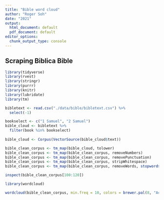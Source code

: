 ```yaml
---
title: "Bible word cloud"
author: "Roger Soh"
date: "2021"
output:
  html_document: default
  pdf_document: default
editor_options: 
  chunk_output_type: console
---
```


## Scraping Biblica Bible

```r
library(tidyverse)
library(rvest)
library(stringr)
library(purrr)
library(knitr)
library(lubridate)
library(tm)
```


```r
bibletext <- read.csv("./data/bible/bibletext.csv") %>%
  select(-1)
```

```r
bookselect <- c("1 Samuel", "2 Samuel")
bible_cloud <- bibletext %>%
  filter(book %in% bookselect) 
  
bible_cloud <- Corpus(VectorSource(bible_cloud$text))

bible_clean_corpus <- tm_map(bible_cloud, tolower)
bible_clean_corpus <- tm_map(bible_clean_corpus, removeNumbers)
bible_clean_corpus <- tm_map(bible_clean_corpus, removePunctuation)
bible_clean_corpus <- tm_map(bible_clean_corpus, stripWhitespace)
bible_clean_corpus <- tm_map(bible_clean_corpus, removeWords, stopwords())

inspect(bible_clean_corpus[100:120])

```

```r

library(wordcloud)

wordcloud(bible_clean_corpus, min.freq = 10, colors = brewer.pal(8, "Accent"), random.order = F)
```

